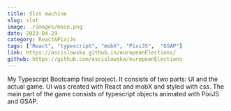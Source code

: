 ```yaml
---
title: Slot machine
slug: slot
image: ./images/main.png
date: 2023-04-29
category: React&PixiJs
tags: ["React", "typescript", "mobX", "PixiJS",  "GSAP"]
link: https://ascislowska.github.io/europeanElections/
github: https://github.com/ascislowska/europeanElections
---
```


My Typescript Bootcamp final project. It consists of two parts: UI and the actual game. UI was created with React and mobX and styled with css. The main part of the game consists of typescript objects animated with PixiJS and GSAP. 
